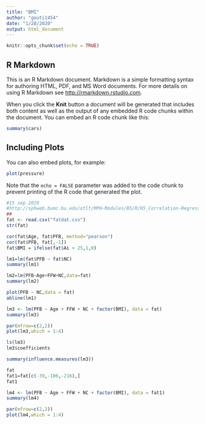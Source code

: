 ```yaml
---
title: "BMI"
author: "gouti1454"
date: "1/28/2020"
output: html_document
---
```


```r
knitr::opts_chunk$set(echo = TRUE)
```

## R Markdown

This is an R Markdown document. Markdown is a simple formatting syntax for authoring HTML, PDF, and MS Word documents. For more details on using R Markdown see <http://rmarkdown.rstudio.com>.

When you click the **Knit** button a document will be generated that includes both content as well as the output of any embedded R code chunks within the document. You can embed an R code chunk like this:

```r
summary(cars)
```

## Including Plots

You can also embed plots, for example:

```r
plot(pressure)
```

Note that the `echo = FALSE` parameter was added to the code chunk to prevent printing of the R code that generated the plot.

```r
#15 sep 2019
#http://sphweb.bumc.bu.edu/otlt/MPH-Modules/BS/R/R5_Correlation-Regression/R5_Correlation-Regression2.html
##
fat <- read.csv("fatdat.csv")
str(fat)
```

```r
cor(fat$Age, fat$PFB, method="pearson")
cor(fat$PFB, fat[,-1])
fat$BMI = ifelse(fat$Ai > 25,1,0)
```


```r
lm1=lm(fat$PFB ~ fat$NC)
summary(lm1)
```


```r
lm2=lm(PFB~Age+FFW+NC,data=fat)
summary(lm2)
```


```r
plot(PFB ~ NC,data = fat)
abline(lm1)
```

```r
lm3 <- lm(PFB ~ Age + FFW + NC + factor(BMI), data = fat)
summary(lm3)
```


```r
par(mfrow=c(2,2))
plot(lm3,which = 1:4)
```

```r
ls(lm3)
lm3$coefficients
```

```r
summary(influence.measures(lm3))
```

```r
fat
fat1=fat[c(-39,-106,-216),]
fat1
```

```r
lm4 <- lm(PFB ~ Age + FFW + NC + factor(BMI), data = fat1)
summary(lm4)
```

```r
par(mfrow=c(2,2))
plot(lm4,which = 1:4)
```


